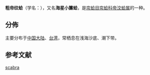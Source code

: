 {{Speciesbox
| genus = Timoclea
| species = scabra
| authority = (Hanley, 1845)
| synonyms_ref = {{r|WoRMS_507934}}
| synonyms = 
* ''Venus scabra'' Hanley, 1845（原來組合）
* ''Veremolpa ethica'' Iredale, 1930
* ''Veremolpa scabra'' (Hanley, 1845){{r|shell_2688}}
}}

'''粗帝纹蛤'''（学名：''{{lang|la|Timoclea scabra}}''），又名'''海星小簾蛤'''{{r|shell_2688}}，是[[帘蛤目|帘蛤目]][[帘蛤科|帘蛤科]][[帝汶蛤属|帝汶蛤属]]的一种{{r|WoRMS_507934}}。

==分佈==
主要分布于[[中国大陆|中国大陆]]、[[台湾|台湾]]，常栖息在浅海沙底、潮下带{{r|shell_2688}}。

==参考文献==
{{reflist|refs=
<ref name="shell_2688">{{cite web|url=http://shell.sinica.edu.tw/chinese/shellbase_detail.php?science_no=2688|title=国际贝库：粗帝纹蛤|publisher=台湾贝类资料库|accessdate=2009-08-11}}</ref>
<ref name="WoRMS_507934">{{WoRMS |id=507934 |accessdate=2017-09-03 }}</ref>
}}
{{Taxonbar|from=Q14492642}}

[[Category:帝汶蛤属|scabra]]